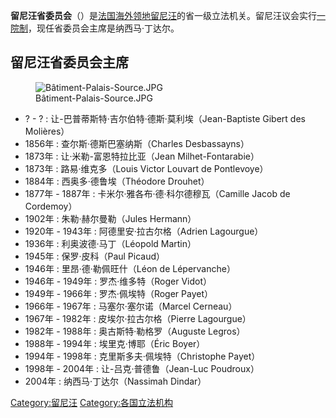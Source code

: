 {{not|留尼汪大区委员会}}
'''留尼汪省委员会'''（{{lang-fr|Conseil départemental de La Réunion}}）是[[法国海外领地|法国海外领地]][[留尼汪|留尼汪]]的省一级立法机关。留尼汪议会实行[[一院制|一院制]]，现任省委员会主席是纳西马·丁达尔。
== 留尼汪省委员会主席 ==
[[Image:Bâtiment-Palais-Source.JPG|thumb]]
* ? - ? : 让-巴普蒂斯特·吉尔伯特·德斯·莫利埃（Jean-Baptiste Gibert des Molières）
* 1856年 :  查尔斯·德斯巴塞纳斯（Charles Desbassayns）
* 1873年 : 让·米勒-富恩特拉比亚（Jean Milhet-Fontarabie）
* 1873年 : 路易·维克多（Louis Victor Louvart de Pontlevoye）
* 1884年 : 西奥多·德鲁埃（Théodore Drouhet）
* 1877年 - 1887年 : 卡米尔·雅各布·德·科尔德穆瓦（Camille Jacob de Cordemoy）
* 1902年 : 朱勒·赫尔曼勒（Jules Hermann）
* 1920年 - 1943年 : 阿德里安·拉古尔格（Adrien Lagourgue）
* 1936年 : 利奥波德·马丁（Léopold Martin）
* 1945年 : 保罗·皮科（Paul Picaud）
*1946年 : 里昂·德·勒佩旺什（Léon de Lépervanche）
*1946年 - 1949年 : 罗杰·维多特（Roger Vidot）
*1949年 - 1966年 : 罗杰·佩埃特（Roger Payet）
*1966年 - 1967年 : 马塞尔·塞尔诺（Marcel Cerneau）
*1967年 - 1982年 : 皮埃尔·拉古尔格（Pierre Lagourgue）
*1982年 - 1988年 : 奥古斯特·勒格罗（Auguste Legros）
*1988年 - 1994年 : 埃里克·博耶（Éric Boyer）
*1994年 - 1998年 : 克里斯多夫·佩埃特（Christophe Payet）
*1998年 - 2004年 : 让-吕克·普德鲁（Jean-Luc Poudroux）
*2004年 : 纳西马·丁达尔（Nassimah Dindar）

[[Category:留尼汪|Category:留尼汪]]
[[Category:各国立法机构|Category:各国立法机构]]